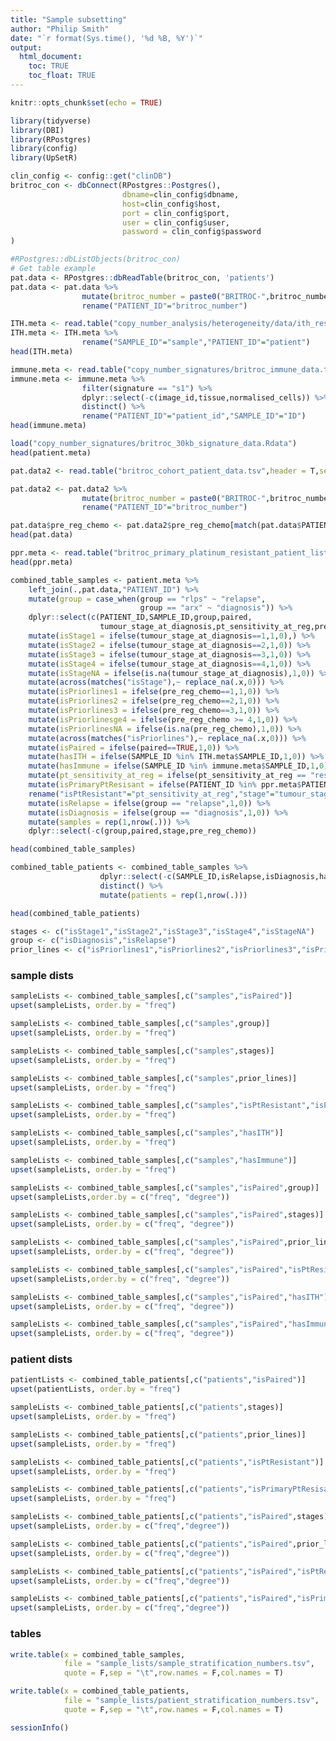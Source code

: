 ```yaml
---
title: "Sample subsetting"
author: "Philip Smith"
date: "`r format(Sys.time(), '%d %B, %Y')`"
output: 
  html_document:
    toc: TRUE
    toc_float: TRUE
---
```


```r
knitr::opts_chunk$set(echo = TRUE)
```

```r
library(tidyverse)
library(DBI)
library(RPostgres)
library(config)
library(UpSetR)
```

```r
clin_config <- config::get("clinDB")
britroc_con <- dbConnect(RPostgres::Postgres(),
                         dbname=clin_config$dbname,
                         host=clin_config$host,
                         port = clin_config$port,
                         user = clin_config$user,
                         password = clin_config$password
)
```

```r
#RPostgres::dbListObjects(britroc_con)
# Get table example
pat.data <- RPostgres::dbReadTable(britroc_con, 'patients')
pat.data <- pat.data %>%
                mutate(britroc_number = paste0("BRITROC-",britroc_number)) %>%
                rename("PATIENT_ID"="britroc_number")
```

```r
ITH.meta <- read.table("copy_number_analysis/heterogeneity/data/ith_results_table.tsv",header = T,sep = "\t")
ITH.meta <- ITH.meta %>%
                rename("SAMPLE_ID"="sample","PATIENT_ID"="patient")
head(ITH.meta)
```

```r
immune.meta <- read.table("copy_number_signatures/britroc_immune_data.tsv",header = T,sep = "\t")
immune.meta <- immune.meta %>%
                filter(signature == "s1") %>%
                dplyr::select(-c(image_id,tissue,normalised_cells)) %>%
                distinct() %>%
                rename("PATIENT_ID"="patient_id","SAMPLE_ID"="ID")
head(immune.meta)
```

```r
load("copy_number_signatures/britroc_30kb_signature_data.Rdata")
head(patient.meta)
```

```r
pat.data2 <- read.table("britroc_cohort_patient_data.tsv",header = T,sep = "\t")

pat.data2 <- pat.data2 %>%
                mutate(britroc_number = paste0("BRITROC-",britroc_number)) %>%
                rename("PATIENT_ID"="britroc_number")

pat.data$pre_reg_chemo <- pat.data2$pre_reg_chemo[match(pat.data$PATIENT_ID,pat.data2$PATIENT_ID)]
head(pat.data)
```

```r
ppr.meta <- read.table("britroc_primary_platinum_resistant_patient_list.tsv",header = T,sep = "\t")
head(ppr.meta)
```

```r
combined_table_samples <- patient.meta %>%
    left_join(.,pat.data,"PATIENT_ID") %>%
    mutate(group = case_when(group == "rlps" ~ "relapse",
                             group == "arx" ~ "diagnosis")) %>%
    dplyr::select(c(PATIENT_ID,SAMPLE_ID,group,paired,
                    tumour_stage_at_diagnosis,pt_sensitivity_at_reg,pre_reg_chemo)) %>%
    mutate(isStage1 = ifelse(tumour_stage_at_diagnosis==1,1,0),) %>%
    mutate(isStage2 = ifelse(tumour_stage_at_diagnosis==2,1,0)) %>%
    mutate(isStage3 = ifelse(tumour_stage_at_diagnosis==3,1,0)) %>%
    mutate(isStage4 = ifelse(tumour_stage_at_diagnosis==4,1,0)) %>%
    mutate(isStageNA = ifelse(is.na(tumour_stage_at_diagnosis),1,0)) %>%
    mutate(across(matches("isStage"),~ replace_na(.x,0))) %>%
    mutate(isPriorlines1 = ifelse(pre_reg_chemo==1,1,0)) %>%
    mutate(isPriorlines2 = ifelse(pre_reg_chemo==2,1,0)) %>%
    mutate(isPriorlines3 = ifelse(pre_reg_chemo==3,1,0)) %>%
    mutate(isPriorlinesge4 = ifelse(pre_reg_chemo >= 4,1,0)) %>%
    mutate(isPriorlinesNA = ifelse(is.na(pre_reg_chemo),1,0)) %>%
    mutate(across(matches("isPriorlines"),~ replace_na(.x,0))) %>%
    mutate(isPaired = ifelse(paired==TRUE,1,0)) %>%
    mutate(hasITH = ifelse(SAMPLE_ID %in% ITH.meta$SAMPLE_ID,1,0)) %>%
    mutate(hasImmune = ifelse(SAMPLE_ID %in% immune.meta$SAMPLE_ID,1,0)) %>%
    mutate(pt_sensitivity_at_reg = ifelse(pt_sensitivity_at_reg == "resistant",1,0)) %>%
    mutate(isPrimaryPtResisant = ifelse(PATIENT_ID %in% ppr.meta$PATIENT_ID,1,0)) %>%
    rename("isPtResistant"="pt_sensitivity_at_reg","stage"="tumour_stage_at_diagnosis") %>%
    mutate(isRelapse = ifelse(group == "relapse",1,0)) %>%
    mutate(isDiagnosis = ifelse(group == "diagnosis",1,0)) %>%
    mutate(samples = rep(1,nrow(.))) %>%
    dplyr::select(-c(group,paired,stage,pre_reg_chemo))

head(combined_table_samples)
```

```r
combined_table_patients <- combined_table_samples %>%
                    dplyr::select(-c(SAMPLE_ID,isRelapse,isDiagnosis,hasImmune,hasITH,samples)) %>%
                    distinct() %>%
                    mutate(patients = rep(1,nrow(.)))

head(combined_table_patients)
```

```r
stages <- c("isStage1","isStage2","isStage3","isStage4","isStageNA")
group <- c("isDiagnosis","isRelapse")
prior_lines <- c("isPriorlines1","isPriorlines2","isPriorlines3","isPriorlinesge4","isPriorlinesNA")
```

### sample dists

```r
sampleLists <- combined_table_samples[,c("samples","isPaired")]
upset(sampleLists, order.by = "freq")
```

```r
sampleLists <- combined_table_samples[,c("samples",group)]
upset(sampleLists, order.by = "freq")
```

```r
sampleLists <- combined_table_samples[,c("samples",stages)]
upset(sampleLists, order.by = "freq")
```

```r
sampleLists <- combined_table_samples[,c("samples",prior_lines)]
upset(sampleLists, order.by = "freq")
```

```r
sampleLists <- combined_table_samples[,c("samples","isPtResistant","isPrimaryPtResisant")]
upset(sampleLists, order.by = "freq")
```

```r
sampleLists <- combined_table_samples[,c("samples","hasITH")]
upset(sampleLists, order.by = "freq")
```

```r
sampleLists <- combined_table_samples[,c("samples","hasImmune")]
upset(sampleLists, order.by = "freq")
```

```r
sampleLists <- combined_table_samples[,c("samples","isPaired",group)]
upset(sampleLists,order.by = c("freq", "degree"))
```

```r
sampleLists <- combined_table_samples[,c("samples","isPaired",stages)]
upset(sampleLists, order.by = c("freq", "degree"))
```

```r
sampleLists <- combined_table_samples[,c("samples","isPaired",prior_lines)]
upset(sampleLists, order.by = c("freq", "degree"))
```

```r
sampleLists <- combined_table_samples[,c("samples","isPaired","isPtResistant","isPrimaryPtResisant")]
upset(sampleLists,order.by = c("freq", "degree"))
```

```r
sampleLists <- combined_table_samples[,c("samples","isPaired","hasITH")]
upset(sampleLists, order.by = c("freq", "degree"))
```

```r
sampleLists <- combined_table_samples[,c("samples","isPaired","hasImmune")]
upset(sampleLists, order.by = c("freq", "degree"))
```

### patient dists

```r
patientLists <- combined_table_patients[,c("patients","isPaired")]
upset(patientLists, order.by = "freq")
```

```r
sampleLists <- combined_table_patients[,c("patients",stages)]
upset(sampleLists, order.by = "freq")
```

```r
sampleLists <- combined_table_patients[,c("patients",prior_lines)]
upset(sampleLists, order.by = "freq")
```

```r
sampleLists <- combined_table_patients[,c("patients","isPtResistant")]
upset(sampleLists, order.by = "freq")
```

```r
sampleLists <- combined_table_patients[,c("patients","isPrimaryPtResisant")]
upset(sampleLists, order.by = "freq")
```

```r
sampleLists <- combined_table_patients[,c("patients","isPaired",stages)]
upset(sampleLists, order.by = c("freq","degree"))
```

```r
sampleLists <- combined_table_patients[,c("patients","isPaired",prior_lines)]
upset(sampleLists, order.by = c("freq","degree"))
```

```r
sampleLists <- combined_table_patients[,c("patients","isPaired","isPtResistant")]
upset(sampleLists, order.by = c("freq","degree"))
```

```r
sampleLists <- combined_table_patients[,c("patients","isPaired","isPrimaryPtResisant")]
upset(sampleLists, order.by = c("freq","degree"))
```
### tables

```r
write.table(x = combined_table_samples,
            file = "sample_lists/sample_stratification_numbers.tsv",
            quote = F,sep = "\t",row.names = F,col.names = T)

write.table(x = combined_table_patients,
            file = "sample_lists/patient_stratification_numbers.tsv",
            quote = F,sep = "\t",row.names = F,col.names = T)
```

```r
sessionInfo()
```
